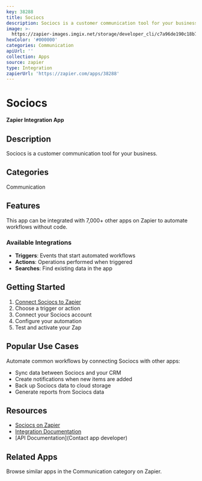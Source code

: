 ```yaml
---
key: 38288
title: Sociocs
description: Sociocs is a customer communication tool for your business.
image: >-
  https://zapier-images.imgix.net/storage/developer_cli/c7a96de190c18b77e28fde210fbc8bf0.png?auto=format%2Ccompress&ixlib=python-3.0.0&q=50
hexColor: '#000000'
categories: Communication
apiUrl: ''
collection: Apps
source: zapier
type: Integration
zapierUrl: 'https://zapier.com/apps/38288'
---
```

# Sociocs

**Zapier Integration App**

## Description

Sociocs is a customer communication tool for your business.

## Categories

Communication

## Features

This app can be integrated with 7,000+ other apps on Zapier to automate workflows without code.

### Available Integrations

- **Triggers**: Events that start automated workflows
- **Actions**: Operations performed when triggered
- **Searches**: Find existing data in the app

## Getting Started

1. [Connect Sociocs to Zapier](https://zapier.com/apps/38288)
2. Choose a trigger or action
3. Connect your Sociocs account
4. Configure your automation
5. Test and activate your Zap

## Popular Use Cases

Automate common workflows by connecting Sociocs with other apps:

- Sync data between Sociocs and your CRM
- Create notifications when new items are added
- Back up Sociocs data to cloud storage
- Generate reports from Sociocs data

## Resources

- [Sociocs on Zapier](https://zapier.com/apps/38288)
- [Integration Documentation](https://zapier.com/apps/38288/integrations)
- [API Documentation](Contact app developer)

## Related Apps

Browse similar apps in the Communication category on Zapier.
